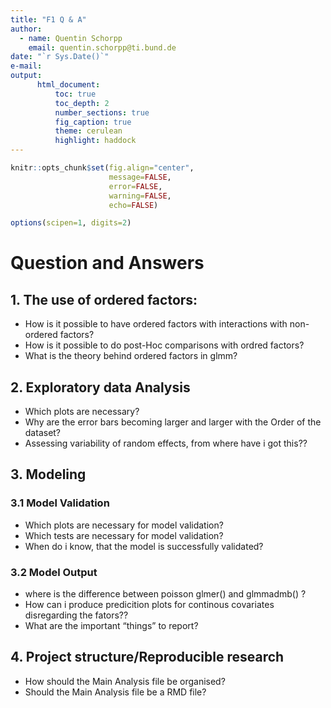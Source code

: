 ```yaml
---
title: "F1 Q & A"
author:
  - name: Quentin Schorpp
    email: quentin.schorpp@ti.bund.de
date: "`r Sys.Date()`"
e-mail: 
output: 
      html_document:
          toc: true
          toc_depth: 2
          number_sections: true
          fig_caption: true
          theme: cerulean
          highlight: haddock
---
```

```r
knitr::opts_chunk$set(fig.align="center",
                      message=FALSE,
                      error=FALSE,
                      warning=FALSE,
                      echo=FALSE)

options(scipen=1, digits=2)
```


# Question and Answers

## 1. The use of ordered factors:

* How is it possible to have ordered factors with interactions with non-ordered factors?
* How is it possible to do post-Hoc comparisons with ordred factors?
* What is the theory behind ordered factors in glmm?

## 2. Exploratory data Analysis

* Which plots are necessary?
* Why are the error bars becoming larger and larger with the Order of the dataset?
* Assessing variability of random effects, from where have i got this??

## 3. Modeling
### 3.1 Model Validation

* Which plots are necessary for model validation?
* Which tests are necessary for model validation?
* When do i know, that the model is successfully validated?

### 3.2 Model Output

* where is the difference between poisson glmer() and glmmadmb() ?
* How can i produce predicition plots for continous covariates disregarding the fators??
* What are the important "things" to report?

## 4. Project structure/Reproducible research

* How should the Main Analysis file be organised?
* Should the Main Analysis file be a RMD file?





